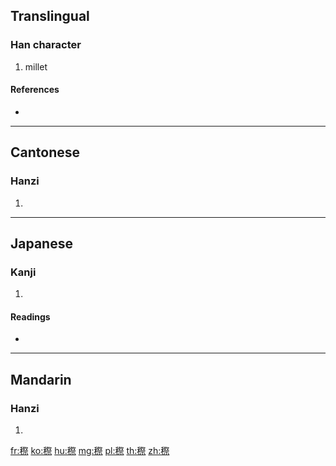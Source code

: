 {{character info/new}}
==Translingual==

===Han character===
{{Han char|rn=115|rad=禾|as=11|sn=16|four=27991|canj=HDBOF}}

# millet

====References====
* {{Han ref|kx=0858.250|dkj=25248|dj=1284.200|hdz=42630.010|uh=7A44|ud=31300|bh=EAAF|bd=60079}}

----

==Cantonese==

===Hanzi===
{{yue-hanzi|jyut=|y=jai3}}

# {{defn|lang=yue|sort=禾11}}

----

==Japanese==

===Kanji===
{{ja-kanji|grade=|rs=禾11}}

# {{defn|lang=ja|sort=禾11}}

====Readings====
* {{ja-readings|on=[[せい]] (sei), [[さい]] (sai)|kun=[[くろきび]] (kurokibi)|nanori=}}

----

==Mandarin==

===Hanzi===
{{cmn-hanzi|pin=[[jì]] ([[ji4]])|wg=chi<sup>4</sup>}}

# {{defn|lang=cmn|sort=禾11}}

[[fr:穄]]
[[ko:穄]]
[[hu:穄]]
[[mg:穄]]
[[pl:穄]]
[[th:穄]]
[[zh:穄]]